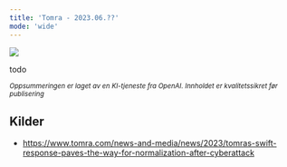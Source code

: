 ```yaml
---
title: 'Tomra - 2023.06.??'
mode: 'wide'
---
```


<Frame>
<img src="/images/tomra.png" />
</Frame>

todo

<sup><i>Oppsummeringen er laget av en KI-tjeneste fra OpenAI. Innholdet er kvalitetssikret før publisering</i></sup>

## Kilder
- https://www.tomra.com/news-and-media/news/2023/tomras-swift-response-paves-the-way-for-normalization-after-cyberattack
